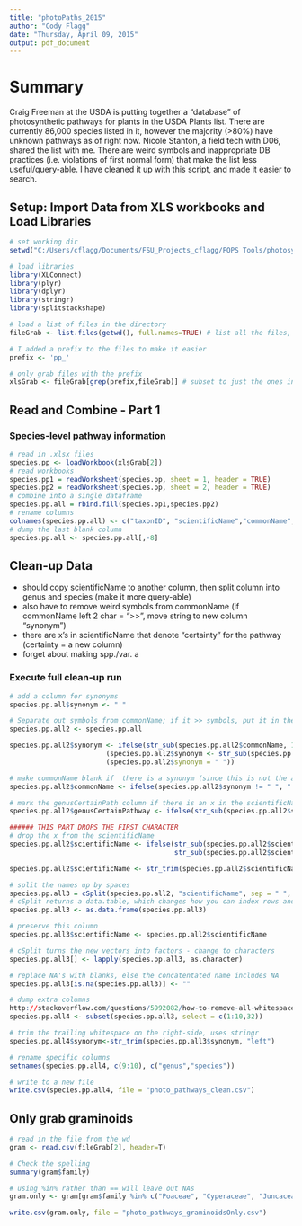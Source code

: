 ```yaml
---
title: "photoPaths_2015"
author: "Cody Flagg"
date: "Thursday, April 09, 2015"
output: pdf_document
---
```


# Summary
Craig Freeman at the USDA is putting together a "database" of photosynthetic pathways for plants in the USDA Plants list. There are currently 86,000 species listed in it, however the majority (>80%) have unknown pathways as of right now. Nicole Stanton, a field tech with D06, shared the list with me. There are weird symbols and inappropriate DB practices (i.e. violations of first normal form) that make the list less useful/query-able. I have cleaned it up with this script, and made it easier to search. 


## Setup: Import Data from XLS workbooks and Load Libraries
```r
# set working dir
setwd("C:/Users/cflagg/Documents/FSU_Projects_cflagg/FOPS Tools/photosynthetic_pathway_data_USDA")

# load libraries
library(XLConnect)
library(plyr)
library(dplyr)
library(stringr)
library(splitstackshape)

# load a list of files in the directory
fileGrab <- list.files(getwd(), full.names=TRUE) # list all the files, full.names=TRUE is necessary for ldplay/lapply to work below

# I added a prefix to the files to make it easier
prefix <- 'pp_'

# only grab files with the prefix
xlsGrab <- fileGrab[grep(prefix,fileGrab)] # subset to just the ones in your module, using prefix

```

## Read and Combine - Part 1
### Species-level pathway information 
```r
# read in .xlsx files
species.pp <- loadWorkbook(xlsGrab[2])
# read workbooks 
species.pp1 = readWorksheet(species.pp, sheet = 1, header = TRUE)
species.pp2 = readWorksheet(species.pp, sheet = 2, header = TRUE)
# combine into a single dataframe
species.pp.all = rbind.fill(species.pp1,species.pp2)
# rename columns
colnames(species.pp.all) <- c("taxonID", "scientificName","commonName","family","pathway","refType","reference")
# dump the last blank column
species.pp.all <- species.pp.all[,-8]
```

## Clean-up Data
* should copy scientificName to another column, then split column into genus and species (make it more query-able)
* also have to remove weird symbols from commonName (if commonName left 2 char = ">>", move string to new column "synonym")
* there are x's in scientificName that denote "certainty" for the pathway (certainty = a new column)
* forget about making spp./var. a 

### Execute full clean-up run
```r
# add a column for synonyms
species.pp.all$synonym <- " " 

# Separate out symbols from commonName; if it >> symbols, put it in the synonym column
species.pp.all2 <- species.pp.all

species.pp.all2$synonym <- ifelse(str_sub(species.pp.all2$commonName, 1,2) == ">>", 
                        (species.pp.all2$synonym <- str_sub(species.pp.all2$commonName,3,nchar(species.pp.all2$commonName))) , 
                        (species.pp.all2$synonym = " "))

# make commonName blank if  there is a synonym (since this is not the actual common name)
species.pp.all2$commonName <- ifelse(species.pp.all2$synonym != " ", " ", species.pp.all2$commonName)

# mark the genusCertainPath column if there is an x in the scientificName
species.pp.all2$genusCertainPathway <- ifelse(str_sub(species.pp.all2$scientificName,1,1) == "x", "genus inferred", " ") 

###### THIS PART DROPS THE FIRST CHARACTER
# drop the x from the scientificName
species.pp.all2$scientificName <- ifelse(str_sub(species.pp.all2$scientificName,1,1) == "x" , 
                                         str_sub(species.pp.all2$scientificName,2,nchar(species.pp.all2$scientificName)), str_sub(species.pp.all2$scientificName,0,nchar(species.pp.all2$scientificName)))

species.pp.all2$scientificName <- str_trim(species.pp.all2$scientificName, "left")

# split the names up by spaces
species.pp.all3 = cSplit(species.pp.all2, "scientificName", sep = " ", fixed = TRUE)
# cSplit returns a data.table, which changes how you can index rows and columns...
species.pp.all3 <- as.data.frame(species.pp.all3)

# preserve this column
species.pp.all3$scientificName <- species.pp.all2$scientificName

# cSplit turns the new vectors into factors - change to characters
species.pp.all3[] <- lapply(species.pp.all3, as.character)

# replace NA's with blanks, else the concatentated name includes NA
species.pp.all3[is.na(species.pp.all3)] <- ""

# dump extra columns
http://stackoverflow.com/questions/5992082/how-to-remove-all-whitespace-from-a-string
species.pp.all4 <- subset(species.pp.all3, select = c(1:10,32))

# trim the trailing whitespace on the right-side, uses stringr
species.pp.all4$synonym<-str_trim(species.pp.all3$synonym, "left")

# rename specific columns
setnames(species.pp.all4, c(9:10), c("genus","species"))

# write to a new file
write.csv(species.pp.all4, file = "photo_pathways_clean.csv")
```


## Only grab graminoids

```r
# read in the file from the wd
gram <- read.csv(fileGrab[2], header=T)

# Check the spelling
summary(gram$family)

# using %in% rather than == will leave out NAs
gram.only <- gram[gram$family %in% c("Poaceae", "Cyperaceae", "Juncaceae"),]

write.csv(gram.only, file = "photo_pathways_graminoidsOnly.csv")
```

